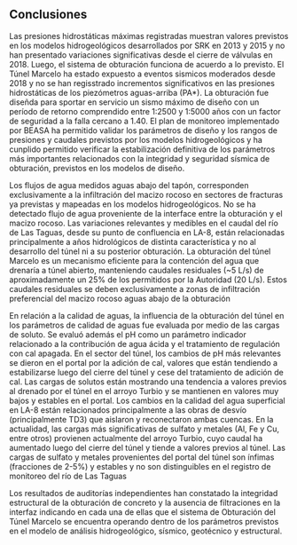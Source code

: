 ## Conclusiones

Las presiones hidrostáticas máximas registradas muestran valores previstos en los modelos hidrogeológicos desarrollados por SRK en 2013 y 2015 y no han presentado variaciones significativas desde el cierre de válvulas en 2018. Luego, el sistema de obturación funciona de acuerdo a lo previsto. El Túnel Marcelo ha estado expuesto a eventos sismicos moderados desde 2018 y no se han regisstrado incrementos significativos en las presiones hidrostáticas de los piezómetros aguas-arriba (PA*). La obturación fue diseñda para sportar en servicio un sismo máximo de diseño con un período de retorno comprendido entre 1:2500 y 1:5000 años con un factor de seguridad a la falla cercano a 1.40. El plan de monitoreo implementado por BEASA ha permitido validar los parámetros de diseño y los rangos de presiones y caudales previstos por los modelos hidrogeológicos y ha cunplido permitido verificar la estabilización definitiva de los parámetros más importantes relacionados con la integridad y seguridad sísmica de obturación, previstos en los modelos de diseño.

Los flujos de agua medidos aguas abajo del tapón, corresponden exclusivamente a la infiltración del macizo rocoso en sectores de fracturas ya previstas y mapeadas en los modelos hidrogeológicos. No se ha detectado flujo de agua proveniente de la interface entre la obturación y el macizo rocoso. Las variaciones relevantes y medibles en el caudal del río de Las Taguas, desde su punto de confluencia en LA-8, están relacionadas principalmente a años hidrológicos de distinta característica y no al desarrollo del túnel ni a su posterior obturación. La obturación del túnel Marcelo es un mecanismo eficiente para la contención del agua que drenaría a túnel abierto, manteniendo caudales residuales (\~5 L/s) de aproximadamente un 25% de los permitidos por la Autoridad (20 L/s). Estos caudales residuales se deben exclusivamente a zonas de infiltración preferencial del macizo rocoso aguas abajo de la obturación

En relación a la calidad de aguas, la influencia de la obturación del túnel en los parámetros de calidad de aguas fue evaluada por medio de las cargas de soluto. Se evaluó además el pH como un parámetro indicador relacionado a la contribución de agua ácida y el tratamiento de regulación con cal apagada. En el sector del túnel, los cambios de pH más relevantes se dieron en el portal por la adición de cal, valores que están tendiendo a estabilizarse luego del cierre del túnel y cese del tratamiento de adición de cal. Las cargas de solutos están mostrando una tendencia a valores previos al drenado por el túnel en el arroyo Turbio y se mantienen en valores muy bajos y estables en el portal. Los cambios en la calidad del agua superficial en LA-8 están relacionados principalmente a las obras de desvío (principalmente TD3) que aislaron y reconectaron ambas cuencas. En la actualidad, las cargas más significativas de sulfato y metales (Al, Fe y Cu, entre otros) provienen actualmente del arroyo Turbio, cuyo caudal ha aumentado luego del cierre del túnel y tiende a valores previos al túnel. Las cargas de sulfato y metales provenientes del portal del túnel son ínfimas (fracciones de 2-5%) y estables y no son distinguibles en el registro de monitoreo del río de Las Taguas

Los resultados de auditorías independientes han constatado la integridad estructural de la obturación de concreto y la ausencia de filtraciones en la interfaz indicando en cada una de ellas que el sistema de Obturación del Túnel Marcelo se encuentra operando dentro de los parámetros previstos en el modelo de análisis hidrogeológico, sísmico, geotécnico y estructural.
